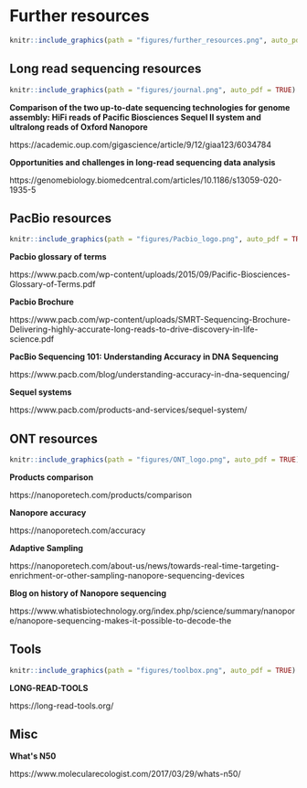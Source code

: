 # Further resources
```{r, fig.align = 'center',out.width= '20%', echo=FALSE }
knitr::include_graphics(path = "figures/further_resources.png", auto_pdf = TRUE)
``` 


## Long read sequencing resources
```{r, fig.align = 'center',out.width= '15%', echo=FALSE }
knitr::include_graphics(path = "figures/journal.png", auto_pdf = TRUE)
``` 

__Comparison of the two up-to-date sequencing technologies for genome assembly: HiFi reads of Pacific Biosciences Sequel II system and ultralong reads of Oxford Nanopore__

https://academic.oup.com/gigascience/article/9/12/giaa123/6034784

__Opportunities and challenges in long-read sequencing data analysis__

https://genomebiology.biomedcentral.com/articles/10.1186/s13059-020-1935-5

## PacBio resources
```{r, fig.align = 'center',out.width= '40%', echo=FALSE }
knitr::include_graphics(path = "figures/Pacbio_logo.png", auto_pdf = TRUE)
``` 

__Pacbio glossary of terms__

https://www.pacb.com/wp-content/uploads/2015/09/Pacific-Biosciences-Glossary-of-Terms.pdf

__Pacbio Brochure__

https://www.pacb.com/wp-content/uploads/SMRT-Sequencing-Brochure-Delivering-highly-accurate-long-reads-to-drive-discovery-in-life-science.pdf

__PacBio Sequencing 101: Understanding Accuracy in DNA Sequencing__

https://www.pacb.com/blog/understanding-accuracy-in-dna-sequencing/

__Sequel systems__

https://www.pacb.com/products-and-services/sequel-system/


## ONT resources
```{r, fig.align = 'center',out.width= '60%', echo=FALSE }
knitr::include_graphics(path = "figures/ONT_logo.png", auto_pdf = TRUE)
``` 

__Products comparison__

https://nanoporetech.com/products/comparison

__Nanopore accuracy__

https://nanoporetech.com/accuracy

__Adaptive Sampling__

https://nanoporetech.com/about-us/news/towards-real-time-targeting-enrichment-or-other-sampling-nanopore-sequencing-devices

__Blog on history of Nanopore sequencing__

https://www.whatisbiotechnology.org/index.php/science/summary/nanopore/nanopore-sequencing-makes-it-possible-to-decode-the

## Tools
```{r, fig.align = 'center',out.width= '20%', echo=FALSE }
knitr::include_graphics(path = "figures/toolbox.png", auto_pdf = TRUE)
``` 

__LONG-READ-TOOLS__

https://long-read-tools.org/

## Misc

__What\'s N50__

https://www.molecularecologist.com/2017/03/29/whats-n50/

